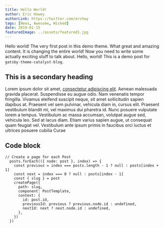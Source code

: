 ```yaml
---
title: Hello World!
author: Eric Howey
authorLink: https://twitter.com/erchwy
tags: [News, Awesome, Wicked]
date: 2019-01-15
featuredImage: ../assets/featured1.jpg
---
```


Hello world! The very first post in this demo theme. What great and amazing content. It is changing the entire world! Now you need to write some actually exciting stuff to talk about. Hello, world! This is a demo post for `gatsby-theme-catalyst-blog`.

## This is a secondary heading

Lorem ipsum dolor sit amet, [consectetur adipiscing elit](https://www.google.com). Aenean malesuada gravida placerat. Suspendisse eu augue odio. Nam venenatis tempor fringilla. Vivamus eleifend suscipit neque, sit amet sollicitudin sapien dapibus at. Praesent vel sem pulvinar, vehicula diam in, cursus elit. Praesent vestibulum blandit mi, vel maximus dui pharetra id. Nunc posuere vulputate lorem a tempus. Vestibulum ac massa accumsan, volutpat augue sed, vehicula leo. Sed at lacus diam. Etiam varius sapien augue, ut consequat quam feugiat vel. Vestibulum ante ipsum primis in faucibus orci luctus et ultrices posuere cubilia Curae

## Code block

```
// Create a page for each Post
  posts.forEach(({ node: post }, index) => {
    const previous = index === posts.length - 1 ? null : posts[index + 1]
    const next = index === 0 ? null : posts[index - 1]
    const { slug } = post
    createPage({
      path: slug,
      component: PostTemplate,
      context: {
        id: post.id,
        previousId: previous ? previous.node.id : undefined,
        nextId: next ? next.node.id : undefined,
      },
    })
  })
```
